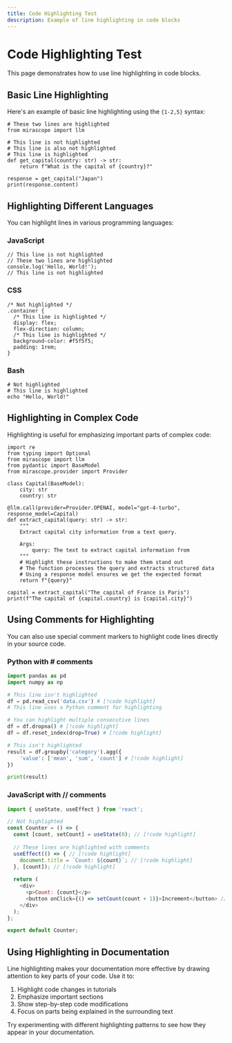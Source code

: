 ```yaml
---
title: Code Highlighting Test
description: Example of line highlighting in code blocks
---
```


# Code Highlighting Test

This page demonstrates how to use line highlighting in code blocks.

## Basic Line Highlighting

Here's an example of basic line highlighting using the `{1-2,5}` syntax:

```python{1-2,5}
# These two lines are highlighted
from mirascope import llm

# This line is not highlighted
# This line is also not highlighted
# This line is highlighted
def get_capital(country: str) -> str:
    return f"What is the capital of {country}?"

response = get_capital("Japan")
print(response.content)
```

## Highlighting Different Languages

You can highlight lines in various programming languages:

### JavaScript

```javascript{2-3}
// This line is not highlighted
// These two lines are highlighted
console.log('Hello, World!');
// This line is not highlighted
```

### CSS

```css{3,6}
/* Not highlighted */
.container {
  /* This line is highlighted */
  display: flex;
  flex-direction: column;
  /* This line is highlighted */
  background-color: #f5f5f5;
  padding: 1rem;
}
```

### Bash

```bash{2}
# Not highlighted
# This line is highlighted
echo "Hello, World!"
```

## Highlighting in Complex Code

Highlighting is useful for emphasizing important parts of complex code:

```python{3-5,11,18-20}
import re
from typing import Optional
from mirascope import llm
from pydantic import BaseModel
from mirascope.provider import Provider

class Capital(BaseModel):
    city: str
    country: str

@llm.call(provider=Provider.OPENAI, model="gpt-4-turbo", response_model=Capital)
def extract_capital(query: str) -> str:
    """
    Extract capital city information from a text query.
    
    Args:
        query: The text to extract capital information from
    """
    # Highlight these instructions to make them stand out
    # The function processes the query and extracts structured data
    # Using a response model ensures we get the expected format
    return f"{query}"

capital = extract_capital("The capital of France is Paris")
print(f"The capital of {capital.country} is {capital.city}")
```

## Using Comments for Highlighting

You can also use special comment markers to highlight code lines directly in your source code.

### Python with # comments

```python
import pandas as pd
import numpy as np

# This line isn't highlighted
df = pd.read_csv('data.csv') # [!code highlight]
# This line uses a Python comment for highlighting

# You can highlight multiple consecutive lines
df = df.dropna() # [!code highlight]
df = df.reset_index(drop=True) # [!code highlight]

# This isn't highlighted
result = df.groupby('category').agg({
    'value': ['mean', 'sum', 'count'] # [!code highlight]
})

print(result)
```

### JavaScript with // comments

```javascript
import { useState, useEffect } from 'react';

// Not highlighted
const Counter = () => {
  const [count, setCount] = useState(0); // [!code highlight]
  
  // These lines are highlighted with comments
  useEffect(() => { // [!code highlight]
    document.title = `Count: ${count}`; // [!code highlight]
  }, [count]); // [!code highlight]
  
  return (
    <div>
      <p>Count: {count}</p>
      <button onClick={() => setCount(count + 1)}>Increment</button> // [!code highlight]
    </div>
  );
};

export default Counter;
```

## Using Highlighting in Documentation

Line highlighting makes your documentation more effective by drawing attention to key parts of your code. Use it to:

1. Highlight code changes in tutorials
2. Emphasize important sections
3. Show step-by-step code modifications
4. Focus on parts being explained in the surrounding text

Try experimenting with different highlighting patterns to see how they appear in your documentation.